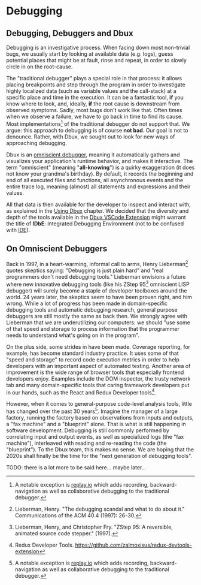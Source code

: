 # Debugging

## Debugging, Debuggers and Dbux

Debugging is an investigative process. When facing down most non-trivial bugs, we usually start by looking at available data (e.g. logs), guess potential places that might be at fault, rinse and repeat, in order to slowly circle in on the root-cause.

The "traditional debugger" plays a special role in that process: it allows placing breakpoints and step through the program in order to investigate highly localized data (such as variable values and the call-stack) at a specific place and time in the execution. It can be a fantastic tool, **if** you know where to look, and, ideally, **if** the root cause is downstream from observed symptoms. Sadly, most bugs don't work like that. Often times when we observe a failure, we have to go back in time to find its cause. Most implementations[^4] of the traditional debugger do not support that.
We argue: this approach to debugging is of course **not bad**. Our goal is not to denounce. Rather, with Dbux, we sought out to look for new ways of approaching debugging.

Dbux is an [omniscient debugger](https://scholar.google.com/scholar?hl=en&as_sdt=0%2C5&q=omniscient+debugger), meaning it automatically gathers and visualizes your application's runtime behavior, and makes it interactive. The term "omniscient" (meaning "**all-knowing**") is a quirky exaggeration (it does not know your grandma's birthday). By default, it records the beginning and end of all executed files and functions, all asynchronous events and the entire trace log, meaning (almost) all statements and expressions and their values.

All that data is then available for the developer to inspect and interact with, as explained in the [Using Dbux](./runtime-analysis/) chapter. We decided that the diversity and depth of the tools available in the [Dbux VSCode Extension](./tools-and-configuration/01-dbux-code.mdx) might warrant the title of **IDbE**: <Term term="idbe">Integrated Debugging Environment</Term> (not to be confused with [IDE](https://en.wikipedia.org/wiki/Integrated_development_environment)).


## On Omniscient Debuggers

Back in 1997, in a heart-warming, informal call to arms, Henry Lieberman[^1] quotes skeptics saying: "Debugging is just plain hard" and "real programmers don't need debugging tools." Lieberman envisions a future where new innovative debugging tools (like his ZStep 95[^2] omniscient LISP debugger) will surely become a staple of developer toolboxes around the world. 24 years later, the skeptics seem to have been proven right, and him wrong. While a lot of progress has been made in domain-specific debugging tools and automatic debugging research, general purpose debuggers are still mostly the same as back then. We strongly agree with Lieberman that we are underutilizing our computers: we should "use some of that speed and storage to process information that the programmer needs to understand what's going on in the program". 

On the plus side, some strides in <Term term="dynamic runtime analysis" /> have been made. Coverage reporting, for example, has become standard industry practice. It uses some of that "speed and storage" to record code execution metrics in order to help developers with an important aspect of automated testing. Another area of improvement is the wide range of browser tools that especially frontend developers enjoy. Examples include the DOM inspector, the trusty network tab and many domain-specific tools that caring framework developers put in our hands, such as the React and Redux Developer tools[^3].

However, when it comes to general-purpose code-level analysis tools, little has changed over the past 30 years[^4]. Imagine the manager of a large factory, running the factory based on observations from inputs and outputs, a "fax machine" and a "blueprint" alone. That is what is still happening in software development. Debugging is still commonly performed by correlating input and output events, as well as specialized logs (the "fax machine"), interleaved with reading and re-reading the code (the "blueprint"). To the Dbux team, this makes no sense. We are hoping that the 2020s shall finally be the time for the "next generation of debugging tools".

TODO: there is a lot more to be said here... maybe later...

<!-- TODO(re-write + move this)  Some of that data comprises already existing inputs and outputs of the program, sometimes data is produced from a properly reported error, sometimes, we have next to no information, e.g. when staring at a silent console of a server that just gives us the wrong data, when looking at an empty page on the frontend or when looking at syntax errors that only occurred after webpacking/bundling. -->

<!-- ## Dynamic Runtime Analysis

TODO


## Omniscient Debuggers

TODO

## Integrated Debugging Environment {#idbe}

TODO -->


[^1]: Lieberman, Henry. "The debugging scandal and what to do about it." Communications of the ACM 40.4 (1997): 26-30.
[^2]: Lieberman, Henry, and Christopher Fry. "ZStep 95: A reversible, animated source code stepper." (1997).
[^3]: Redux Developer Tools. https://github.com/zalmoxisus/redux-devtools-extension
[^4]: A notable exception is [replay.io](https://www.replay.io/) which adds recording, backward-navigation as well as collaborative debugging to the traditional debugger.
